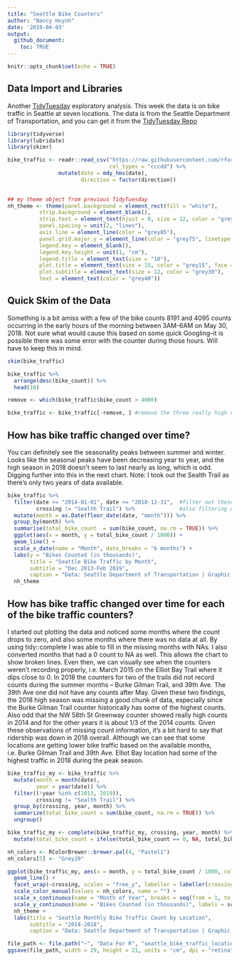 ```yaml
---
title: "Seattle Bike Counters"
author: "Nancy Huynh"
date: '2019-04-03'
output: 
  github_document:
    toc: TRUE
---
```


```r
knitr::opts_chunk$set(echo = TRUE)
```

## Data Import and Libraries
Another [TidyTuesday](https://github.com/rfordatascience/tidytuesday) exploratory analysis. This week the data is on bike traffic in Seattle at seven locations. The data is from the Seattle Department of Transportation, and you can get it from the [TidyTuesday Repo](https://github.com/rfordatascience/tidytuesday/tree/master/data/2019/2019-04-02)
```r
library(tidyverse)
library(lubridate)
library(skimr)

bike_traffic <- readr::read_csv("https://raw.githubusercontent.com/rfordatascience/tidytuesday/master/data/2019/2019-04-02/bike_traffic.csv", 
                                col_types = "cccdd") %>%
                mutate(date = mdy_hms(date),
                       direction = factor(direction))
  
```

```r
## my theme object from previous TidyTuesday
nh_theme <- theme(panel.background = element_rect(fill = "white"),
          strip.background = element_blank(),
          strip.text = element_text(hjust = 0, size = 12, color = "grey25", face = "bold"),
          panel.spacing = unit(2, "lines"),
          axis.line = element_line(color = "grey85"),
          panel.grid.major.y = element_line(color = "grey75", linetype = "dotted"),
          legend.key = element_blank(),
          legend.key.height = unit(1, "cm"),
          legend.title = element_text(size = "10"),
          plot.title = element_text(size = 15, color = "grey15", face = "bold"),
          plot.subtitle = element_text(size = 12, color = "grey30"),
          text = element_text(color = "grey40"))
```

## Quick Skim of the Data

Something is a bit amiss with a few of the bike counts 8191 and 4095 counts occurring in the early hours of the morning between 3AM-6AM on May 30, 2018. Not sure what would cause this based on some quick Googling--it is possible there was some error with the counter during those hours. Will have to keep this in mind.

```r
skim(bike_traffic)

bike_traffic %>%
  arrange(desc(bike_count)) %>%
  head(10)

remove <- which(bike_traffic$bike_count > 4000)

bike_traffic <- bike_traffic[-remove, ] #remove the three really high values
```

## How has bike traffic changed over time?
You can definitely see the seasonality peaks between summer and winter. Looks like the seasonal peaks have been decreasing year to year, and the high season in 2018 doesn't seem to last nearly as long, which is odd. Digging further into this in the next chart. Note: I took out the Sealth Trail as there's only two years of data available.
```r
bike_traffic %>%
  filter(date >= "2014-01-01", date <= "2018-12-31",  #filter out these years: only 1 month in 2013, and just 2 months in 2019 so far
         crossing != "Sealth Trail") %>%              #also filtering out Sealth Trail
  mutate(month = as.Date(floor_date(date, "month"))) %>% 
  group_by(month) %>%
  summarise(total_bike_count  = sum(bike_count, na.rm = TRUE)) %>%
  ggplot(aes(x = month, y = total_bike_count / 1000)) +
  geom_line() +
  scale_x_date(name = "Month", date_breaks = "6 months") + 
  labs(y = "Bikes Counted (in thousands)",
       title = "Seattle Bike Traffic by Month",
       subtitle = "Dec 2013-Feb 2019",
       caption = "Data: Seattle Department of Transportation | Graphic: @nh_writes") +
  nh_theme
```


## How has bike traffic changed over time for each of the bike traffic counters?
I started out plotting the data and noticed some months where the count drops to zero, and also some months where there was no data at all. By using tidy::complete I was able to fill in the missing months with NAs. I also converted months that had a 0 count to NA as well. This allows the chart to show broken lines. Even then, we can visually see when the counters weren't recording properly, i.e. March 2015 on the Elliot Bay Trail where it dips close to 0. In 2018 the counters for two of the trails did not record counts during the summer months -- Burke Gilman Trail, and 39th Ave. The 39th Ave one did not have any counts after May. Given these two findings, the 2018 high season was missing a good chunk of data, especially since the Burke Gilman Trail counter historically has some of the highest counts. Also odd that the NW 58th St Greenway counter showed really high counts in 2014 and for the other years it is about 1/3 of the 2014 counts. Given these observations of missing count information, it's a bit hard to say that ridership was down in 2018 overall. Although we can see that some locations are getting lower bike traffic based on the available months, i.e. Burke Gilman Trail and 39th Ave. Elliot Bay location had some of the highest traffic in 2018 during the peak season.
```r
bike_traffic_my <- bike_traffic %>%
  mutate(month = month(date),
         year = year(date)) %>%
  filter((!year %in% c(2013, 2019)),
         crossing != "Sealth Trail") %>%
  group_by(crossing, year, month) %>%
  summarize(total_bike_count = sum(bike_count, na.rm = TRUE)) %>%
  ungroup()

bike_traffic_my <- complete(bike_traffic_my, crossing, year, month) %>%
  mutate(total_bike_count = ifelse(total_bike_count == 0, NA, total_bike_count))

nh_colors <- RColorBrewer::brewer.pal(4, "Pastel1")
nh_colors[5] <- "Grey20"

ggplot(bike_traffic_my, aes(x = month, y = total_bike_count / 1000, color = as.factor(year))) +
  geom_line() +
  facet_wrap(~crossing, scales = "free_y", labeller = labeller(crossing = label_wrap_gen(30))) +
  scale_color_manual(values = nh_colors, name = "") +
  scale_x_continuous(name = "Month of Year", breaks = seq(from = 1, to = 12, by = 1), expand = c(0,0)) +
  scale_y_continuous(name = "Bikes Counted (in thousands)", labels = scales::number_format(accuracy = 1)) +
  nh_theme +
  labs(title = "Seattle Monthly Bike Traffic Count by Location",
       subtitle = "2014-2018",
       caption = "Data: Seattle Department of Transportation | Graphic: @nh_writes")

file_path <- file.path("~", "Data For R", "seattle_bike_traffic_location.png")
ggsave(file_path, width = 29, height = 21, units = "cm", dpi = "retina")
```

